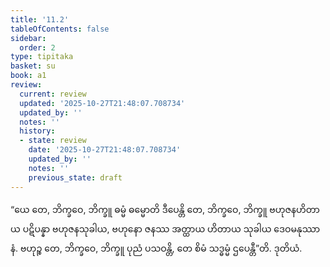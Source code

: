 ```yaml
---
title: '11.2'
tableOfContents: false
sidebar:
  order: 2
type: tipitaka
basket: su
book: a1
review:
  current: review
  updated: '2025-10-27T21:48:07.708734'
  updated_by: ''
  notes: ''
  history:
  - state: review
    date: '2025-10-27T21:48:07.708734'
    updated_by: ''
    notes: ''
    previous_state: draft
---
```



<ReviewStatus review={frontmatter.review} showDetails={true} />

<HypothesisAnnotation frontmatter={frontmatter} />

<DynamicBreadcrumb />

<Division number="141" book="a1" e="ch" v="15" p="19">

<Paragraph number="245" book="a1">
“ယေ တေ, ဘိက္ခဝေ, ဘိက္ခူ ဓမ္မံ ဓမ္မောတိ ဒီပေန္တိ တေ, ဘိက္ခဝေ, ဘိက္ခူ ဗဟုဇနဟိတာယ ပဋိပန္နာ ဗဟုဇနသုခါယ, ဗဟုနော ဇနဿ အတ္ထာယ ဟိတာယ သုခါယ ဒေဝမနုဿာနံ. ဗဟုဉ္စ တေ, ဘိက္ခဝေ, ဘိက္ခူ ပုညံ ပသဝန္တိ, တေ စိမံ သဒ္ဓမ္မံ ဌပေန္တီ”တိ.

</Paragraph>
</Division>

<Paragraph number="246" type="center" book="a1">
ဒုတိယံ.
</Paragraph>